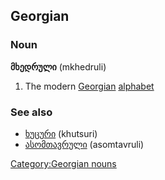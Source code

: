 ==Georgian==
===Noun===
'''მხედრული''' (mkhedruli)
#The modern [[Georgian]] [[alphabet]]

===See also===
*[[ხუცური]] (khutsuri)
*[[ასომთავრული]] (asomtavruli)

[[Category:Georgian nouns]]
